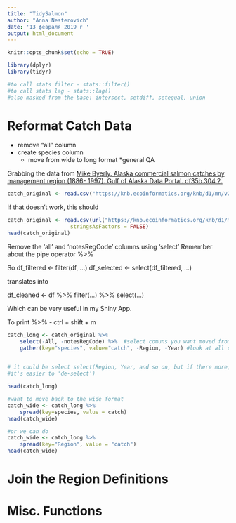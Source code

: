 ```yaml
---
title: "TidySalmon"
author: "Anna Nesterovich"
date: '13 февраля 2019 г '
output: html_document
---
```


```r
knitr::opts_chunk$set(echo = TRUE)
```

```r
library(dplyr)
library(tidyr)

#to call stats filter - stats::filter()
#to call stats lag - stats::lag()
#also masked from the base: intersect, setdiff, setequal, union
```


# Reformat Catch Data

* remove "all" column
* create species column
    * move from wide to long format
*general QA

Grabbing the data from
[Mike Byerly. Alaska commercial salmon catches by management region (1886- 1997). Gulf of Alaska Data Portal. df35b.304.2.](https://knb.ecoinformatics.org/view/df35b.304.2)

```r
catch_original <- read.csv("https://knb.ecoinformatics.org/knb/d1/mn/v2/object/df35b.302.1")
```

If that doesn't work, this should
```r
catch_original <- read.csv(url("https://knb.ecoinformatics.org/knb/d1/mn/v2/object/df35b.302.1", method = "libcurl"),
                    stringsAsFactors = FALSE)
head(catch_original)
```

Remove the 'all' and 'notesRegCode' columns using 'select'
Remember about the pipe operator %>%

So df_filtered <- filter(df, ...)
df_selected <- select(df_filtered, ...)

translates into 

df_cleaned <- df %>% 
              filter(...) %>%
              select(...)
              
Which can be very useful in my Shiny App.

To print %>% - ctrl + shift + m

```r
catch_long <- catch_original %>% 
    select(-All, -notesRegCode) %>%  #select comuns you want moved from wide to long
    gather(key="species", value="catch", -Region, -Year) #look at all columns escept Region and year
    

# it could be select select(Region, Year, and so on, but if there more,
#it's easier to 'de-select')

head(catch_long)
```

```r
#want to move back to the wide format
catch_wide <- catch_long %>% 
    spread(key=species, value = catch)
head(catch_wide)
```

```r
#or we can do
catch_wide <- catch_long %>% 
    spread(key="Region", value = "catch")
head(catch_wide)
```


# Join the Region Definitions

# Misc. Functions